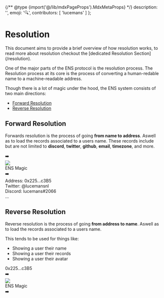 {/** @type {import('@/lib/mdxPageProps').MdxMetaProps} */}
    description: '',
    emoji: '🔍',
    contributors: [
        'lucemans'
    ]
};

# Resolution

<Note>
    This document aims to provide a brief overview of how resolution works, to
    read more about resolution checkout the [dedicated Resolution
    Section](/resolution).
</Note>

One of the major parts of the ENS protocol is the resolution process. The Resolution process at its core is the process of converting a human-redable name to a machine-readable address.

Though there is a lot of magic under the hood, the ENS system consists of two main directions:

-   [Forward Resolution](#forward-resolution)
-   [Reverse Resolution](#reverse-resolution)

## Forward Resolution

Forwards resolution is the process of going **from name to address**. Aswell as to load the records associated to a users name.
These records include but are not limited to **discord**, **twitter**, **github**, **email**, **timezone**, and more.

<div className="not-prose">
  <div className="flex justify-center items-center gap-6">
    <Usertag />
    <div className="flex h-20 items-center">➡️</div>
    <div className="flex flex-col gap-2 items-center">
        <img src="/logo.svg" className="h-16 -mx-4 -mb-2" />
        <div>ENS Magic</div>
    </div>
    <div className="flex h-20 items-center">➡️</div>
    <div className="card p-4 !my-0 rounded-md w-64 whitespace-normal break-all">
        <div>
            <span className="font-extrabold">Address:</span> 0x225...c3B5
        </div>
        <div>
            <span className="font-extrabold">Twitter:</span> @lucemansnl
        </div>
        <div>
            <span className="font-extrabold">Discord:</span> lucemans#2066
        </div>
        <div>
            <span className="font-extrabold">...</span>
        </div>
    </div>

  </div>
</div>

## Reverse Resolution

Reverse resolution is the process of going **from address to name**. Aswell as to load the records associated to a users name.

This tends to be used for things like:

-   Showing a user their name
-   Showing a user their records
-   Showing a user their avatar

<div className="not-prose">
    <div className="flex justify-center items-center gap-6">
        <div className="card p-4 !my-0 rounded-md whitespace-normal break-all">
            <div>0x225...c3B5</div>
        </div>
        <div className="flex h-20 items-center">➡️</div>
        <div className="flex flex-col gap-2 items-center">
            <img src="/logo.svg" className="h-16 -mx-4 -mb-2" />
            <div>ENS Magic</div>
        </div>
        <div className="flex h-20 items-center">➡️</div>
        <Usertag />
    </div>
</div>
